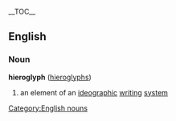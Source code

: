 {{wikipedia}}
__TOC__
==English==
=== Noun ===
[[Category:English nouns]]
'''hieroglyph''' ([[hieroglyphs]])
# an element of an [[ideographic]] [[writing]] [[system]]
